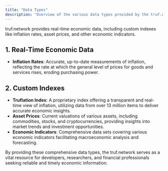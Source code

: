 ---
title: "Data Types"
description: "Overview of the various data types provided by the truf.network."
---

truf.network provides real-time economic data, including custom indexes like inflation rates, asset prices, and other economic indicators.

## 1. Real-Time Economic Data

- **Inflation Rates**: Accurate, up-to-date measurements of inflation, reflecting the rate at which the general level of prices for goods and services rises, eroding purchasing power.

## 2. Custom Indexes

- **Truflation Index**: A proprietary index offering a transparent and real-time view of inflation, utilizing data from over 13 million items to deliver accurate economic insights.
- **Asset Prices**: Current valuations of various assets, including commodities, stocks, and cryptocurrencies, providing insights into market trends and investment opportunities.
- **Economic Indicators**: Comprehensive data sets covering various economic indicators facilitating macroeconomic analysis and forecasting.

By providing these comprehensive data types, the truf.network serves as a vital resource for developers, researchers, and financial professionals seeking reliable and timely economic information.
